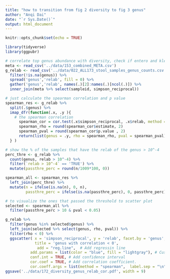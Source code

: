 ```yaml
---
title: "how to transition from fig 2 diversity to fig 3 genus"
author: "Anqi Dai"
date: "`r Sys.Date()`"
output: html_document
---
```


```r
knitr::opts_chunk$set(echo = TRUE)
```

```r
library(tidyverse)
library(ggpubr)
```

```r
# correlate top genus abundance with diversity, check if entero and kleb have most negative correlation
meta <- read_csv('../data/153_combined_META.csv')
g_relab <- read_csv('../data/022_ALL173_stool_samples_genus_counts.csv') %>% 
  filter(!is.na(genus)) %>% 
  spread('genus','relab', fill = 0) %>% 
  gather('genus','relab', names(.)[2]:names(.)[ncol(.)]) %>% 
  inner_join(meta %>% select(sampleid, simpson_reciprocal)) 
```


```r

# just calculate the spearman correlation and p value
spearman_res <- g_relab %>% 
  split(.$genus) %>% 
  imap_dfr(function(.x, .y ){
    # the spearman correlation
      spearman_cor = cor.test(.x$simpson_reciprocal, .x$relab, method = c( "spearman"))
      spearman_rho = round(spearman_cor$estimate, 2)
      spearman_pval = round(spearman_cor$p.value , 2)
      return(list(genus = .y, rho = spearman_rho, pval = spearman_pval))
  } )

# show the % of the samples that have the relab of the genus > 10^-4
perc_thre <- g_relab %>% 
  count(genus, relab > 10^-4) %>% 
  filter(`relab > 10^-4` == 'TRUE') %>% 
  mutate(passthre_perc = round(n/1009*100, 0))

spearman_all <- spearman_res %>% 
  left_join(perc_thre) %>% 
  mutate(n = ifelse(is.na(n), 0, n),
         passthre_perc = ifelse(is.na(passthre_perc), 0, passthre_perc))

# to visualize the ones that passed the threshold to scatter plot
selected <- spearman_all %>% 
  filter(passthre_perc > 10 & pval < 0.05) 

g_relab %>% 
  filter(genus %in% selected$genus) %>% 
  left_join(selected %>% select(genus, rho, pval)) %>% 
  filter(rho < 0) %>% 
  ggscatter( x = 'simpson_reciprocal', y = 'relab', facet.by = 'genus',alpha =0.2,
             title = 'genus with correlation < 0', 
              add = "reg.line",  # Add regressin line
           add.params = list(color = "blue", fill = "lightgray"), # Customize line
           conf.int = TRUE, # Add confidence interval
           cor.coef = TRUE, # Add correlation coefficient.
           cor.coeff.args = list(method = "spearman",  label.sep = "\n", label.x.npc = "left", label.y.npc = "top", color = 'red'))
ggsave('../data/172_diversity_genus_relab_cor.pdf', width = 9)
```





